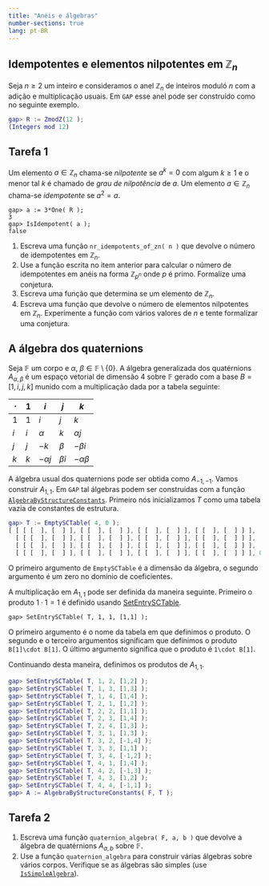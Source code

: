 ```yaml
---
title: "Anéis e álgebras"
number-sections: true
lang: pt-BR
---
```

 
## Idempotentes e elementos nilpotentes em $\mathbb Z_n$

Seja $n\geq 2$ um inteiro e  consideramos o anel $\mathbb Z_n$ de inteiros moduló $n$ com  a adição e multiplicação usuais. Em `GAP` esse anel pode ser construído como no seguinte exemplo.

```matlab
gap> R := ZmodZ(12 );
(Integers mod 12)
```

## Tarefa 1

Um elemento $a\in\mathbb Z_n$ chama-se *nilpotente* se $a^k=0$ com algum $k\geq 1$ e o menor tal $k$ é chamado de *grau de nilpotência* de $a$. Um elemento $a\in\mathbb Z_n$ chama-se *idempotente* se $a^2=a$. 

```
gap> a := 3*One( R );
3
gap> IsIdempotent( a );
false
```

1. Escreva uma função `nr_idempotents_of_zn( n )` que devolve o número de idempotentes em $\mathbb Z_n$.
2. Use a função escrita no item anterior para calcular o número de  idempotentes em anéis na forma $\mathbb Z_{p^n}$ onde $p$ é primo. Formalize uma conjetura.
3. Escreva uma função que determina se um elemento de  $\mathbb Z_n$.
4. Escreva uma função que devolve o número de elementos nilpotentes  em $\mathbb Z_n$. Experimente a função com vários valores de $n$ e tente formalizar uma conjetura.


## A álgebra dos quaternions

Seja $\mathbb F$ um corpo e $\alpha,\ \beta\in\mathbb  F\setminus\{0\}$. A álgebra generalizada dos quatérnions $A_{\alpha,\beta}$ é um espaço vetorial de dimensão 4 sobre $\mathbb F$ gerado com a base $B=[1,i,j,k]$ munido  com a multiplicação dada por a tabela seguinte:

| $\cdot$ | $1$  |    $i$    | $j$ | $k$       |
| ------- | ---- | --------- | --- | --------- |
| $1$     | $1$  |    $i$    | $j$ | $k$       |
| $i$     | $i$  | $\alpha$  | $k$ | $\alpha j$|
| $j$     | $j$  |   $-k$    |$\beta$ | $-\beta i$ |
| $k$     | $k$  | $-\alpha j$ | $\beta i$ | $-\alpha \beta$ |


A álgebra usual dos quaternions pode ser obtida como $A_{-1,-1}$. Vamos construir $A_{1,1}$. Em `GAP` tal álgebras podem ser construídas com a função 
[`AlgebraByStructureConstants`](http://www.gap-system.org/Manuals/doc/ref/chap62.html#X7CC58DFD816E6B65).
Primeiro nós inicializamos $T$ como uma tabela vazia  de constantes de estrutura.

```matlab
gap> T := EmptySCTable( 4, 0 );
[ [ [ [  ], [  ] ], [ [  ], [  ] ], [ [  ], [  ] ], [ [  ], [  ] ] ], 
  [ [ [  ], [  ] ], [ [  ], [  ] ], [ [  ], [  ] ], [ [  ], [  ] ] ], 
  [ [ [  ], [  ] ], [ [  ], [  ] ], [ [  ], [  ] ], [ [  ], [  ] ] ], 
  [ [ [  ], [  ] ], [ [  ], [  ] ], [ [  ], [  ] ], [ [  ], [  ] ] ], 0, 0 ]
```
O primeiro argumento de `EmptySCTable` é a dimensão da álgebra,  o segundo argumento é um zero no domínio de coeficientes. 


A multiplicação em $A_{1,1}$ pode ser definida da maneira seguinte.  Primeiro o produto $1\cdot 1=1$ é definido usando 
[SetEntrySCTable](http://www.gap-system.org/Manuals/doc/ref/chap62.html#X817BD086876EC1C4).
```
gap> SetEntrySCTable( T, 1, 1, [1,1] );
```
O primeiro argumento é o nome da tabela em que definimos o produto. O segundo e o terceiro argumentos significam que definimos o produto `B[1]\cdot B[1]`. O último argumento significa que o produto é `1\cdot B[1]`.

Continuando desta maneira, definimos os produtos de $A_{1,1}$.
```matlab
gap> SetEntrySCTable( T, 1, 2, [1,2] );
gap> SetEntrySCTable( T, 1, 3, [1,3] );
gap> SetEntrySCTable( T, 1, 4, [1,4] );
gap> SetEntrySCTable( T, 2, 1, [1,2] );
gap> SetEntrySCTable( T, 2, 2, [1,1] );
gap> SetEntrySCTable( T, 2, 3, [1,4] );
gap> SetEntrySCTable( T, 2, 4, [1,3] );
gap> SetEntrySCTable( T, 3, 1, [1,3] );
gap> SetEntrySCTable( T, 3, 2, [-1,4] );
gap> SetEntrySCTable( T, 3, 3, [1,1] );
gap> SetEntrySCTable( T, 3, 4, [-1,2] );
gap> SetEntrySCTable( T, 4, 1, [1,4] );
gap> SetEntrySCTable( T, 4, 2, [-1,3] );
gap> SetEntrySCTable( T, 4, 3, [1,2] );
gap> SetEntrySCTable( T, 4, 4, [-1,1] );
gap> A := AlgebraByStructureConstants( F, T );
```

## Tarefa 2

1. Escreva uma função `quaternion_algebra( F, a, b )` que devolve a álgebra de quatérnions $A_{a,b}$ sobre $\mathbb F$.
2. Use a função `quaternion_algebra`  para construir várias álgebras sobre vários corpos. Verifique se as álgebras
são simples (use [`IsSimpleAlgebra`](http://www.gap-system.org/Manuals/doc/ref/chap62.html#X877DF13387831A6A)). 




